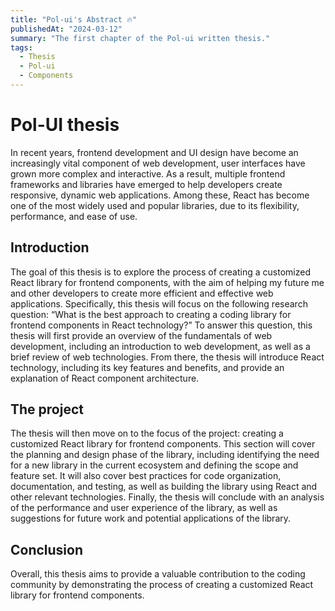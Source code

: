 ```yaml
---
title: "Pol-ui's Abstract 🔥"
publishedAt: "2024-03-12"
summary: "The first chapter of the Pol-ui written thesis."
tags:
  - Thesis
  - Pol-ui
  - Components
---
```


# Pol-UI thesis

In recent years, frontend development and UI design have become an increasingly vital component of web development, user interfaces have grown more complex and interactive. As a result, multiple frontend frameworks and libraries have emerged to help developers create responsive, dynamic web applications. Among these, React has become one of the most widely used and popular libraries, due to its flexibility, performance, and ease of use.

## Introduction

The goal of this thesis is to explore the process of creating a customized React library for frontend components, with the aim of helping my future me and other developers to create more efficient and effective web applications. Specifically, this thesis will focus on the following research question: “What is the best approach to creating a coding library for frontend components in React technology?”
To answer this question, this thesis will first provide an overview of the fundamentals of web development, including an introduction to web development, as well as a brief review of web technologies. From there, the thesis will introduce React technology, including its key features and benefits, and provide an explanation of React component architecture.

## The project

The thesis will then move on to the focus of the project: creating a customized React library for frontend components. This section will cover the planning and design phase of the library, including identifying the need for a new library in the current ecosystem and defining the scope and feature set. It will also cover best practices for code organization, documentation, and testing, as well as building the library using React and other relevant technologies.
Finally, the thesis will conclude with an analysis of the performance and user experience of the library, as well as suggestions for future work and potential applications of the library.

## Conclusion

Overall, this thesis aims to provide a valuable contribution to the coding community by demonstrating the process of creating a customized React library for frontend components.
